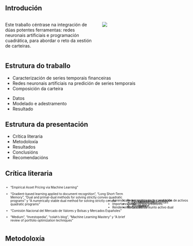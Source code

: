 ## Introdución

:::: {.columns}

::: {.column width="60%"}
Este traballo céntrase na integración de dúas potentes ferramentas: redes neuronais artificiais e programación cuadrática, para abordar o reto da xestión de carteiras.
:::

::: {.column width="40%"}
![](../imagenes/00.intro.png){}
:::

::::

## Estrutura do traballo

::: {.incremental .fragment}
- Caracterización de series temporais financeiras
- Redes neuronais artificiais na predición de series temporais
- Composición da carteira
:::
::: {.nonincremental .fragment}
- Datos
- Modelado e adestramento
- Resultado
:::

## Estrutura da presentación

::: {.incremental}
- Crítica literaria
- Metodoloxía
- Resultados
- Conclusións
- Recomendacións
:::

## Crítica literaria

::::: {.columns style='display: flex !important; font-size: 0.7em'}
::: {.column width="80%"}
::: {.fragment fragment-index=1}
- "Empirical Asset Pricing via Machine Learning"
:::
::: {.fragment fragment-index=3}
- "Gradient-based learning applied to document recognition", "Long Short-Term Memory", "Dual and primal-dual methods for solving strictly convex quadratic programs" y "A numerically stable dual method for solving strictly convex quadratic programs"
:::
::: {.fragment fragment-index=5}
- "Comisión Nacional del Mercado de Valores y Bolsas y Mercados Españoles"
:::
::: {.fragment fragment-index=7}
- "Medium", "Investopedia", "colah's blog", "Machine Learning Mastery" y "A brief review of portfolio optimization techniques"
:::
:::
::: {.column style='display: flex; justify-content: center; align-items: center;'}
::: {.fragment .fade-in-then-out fragment-index=2 style='position: absolute'}

- Aprendizaxe automática para a avaliación de activos
- Importancia relativa dos preditores
- Rendemento da carteira
  
:::
::: {.fragment .fade-in-then-out fragment-index=4 style='position: absolute'}
- Redes neuronais de convulsión
- LSTM
- Método de conxunto activo dual 
:::
::: {.fragment .fade-in-then-out fragment-index=6 style='position: absolute'}
- Conceptos fundamentais
- Información
:::
::: {.fragment fragment-index=7}
- Material de apoio
:::
:::
:::::

## Metodoloxía {auto-animate=true auto-animate-easing="ease-in-out"}

::: {.r-vstack style="height: 80%;"}
::: {.r-hstack}

:::
:::

## Metodoloxía {auto-animate=true auto-animate-easing="ease-in-out" autoslide=2000}

::: {.fragment autoslide=200}
:::

![](../imagenes/01.BME.png){.fragment .absolute top=200 left=0 width="350" autoslide=20000}

![](../imagenes/02.yahoo.png){.fragment .absolute top=50 right=50 width="200" autoslide=5000}

![](../imagenes/03.error-observaciones.png){.fragment .absolute bottom=0 right=0 width="300" autoslide=35000}

::: {.r-vstack style="height: 80%;"}
::: {.r-hstack}
<div data-id="box1" auto-animate-delay="0" class="arrow-pointer-ff">
<p style="padding-left: 2em; padding-top: 1.6em; font-size: 0.7em;">
Datos
</p>
</div>
:::
:::

## Metodoloxía {auto-animate=true auto-animate-easing="ease-in-out" autoslide=2000}

::: {.fragment autoslide=200}
:::

![](../imagenes/04.volatilidad_gal.png){.fragment .absolute bottom=25 left=0 width="400" autoslide=10000}

![](../imagenes/05.Correlación.png){.fragment .absolute top=50 left=350 width="400" autoslide=10000}

![](../imagenes/06.Beta.png){.fragment .absolute bottom=200 right=25 width="200" autoslide=10000}

::: {.r-vstack style="height: 80%;"}
::: {.r-hstack}
<div data-id="box1" auto-animate-delay="0" class="arrow-pointer-ff">
<p style="padding-left: 2em; padding-top: 1.6em; font-size: 0.7em;">
Datos
</p>
</div>
:::
:::

## Metodoloxía {auto-animate=true auto-animate-easing="ease-in-out" autoslide=20}

::: {.r-stack style="height: 80%;"}
::: {.r-vstack style="height: 80%;"}
::: {.r-hstack}
<div data-id="box1" auto-animate-delay="0" class="arrow-pointer-ff">
<p style="padding-left: 2em; padding-top: 1.6em; font-size: 0.7em;">
Datos
</p>
</div>
:::
:::

::: {.fragment autoslide=200}
::: 

![](../imagenes/07.3dvecs_gal.gif){.fragment width="600rem" autoslide=60000}

:::

## Metodoloxía {auto-animate=true auto-animate-easing="ease-in-out" autoslide=2000}

::: {.r-vstack style="height: 80%;"}
::: {.r-hstack}
<div data-id="box1" auto-animate-delay="0" class="arrow-pointer-ff">
<p style="padding-left: 2em; padding-top: 1.6em; font-size: 0.7em;">
Datos
</p>
</div>
<div data-id="box2" auto-animate-delay="0" class="arrow-pointerf">
<p style="padding-left: 3em; padding-top: 1.6em; font-size: 0.7em;">
Modelado
</p>
</div>
:::
:::

## Metodoloxía {auto-animate=true auto-animate-easing="ease-in-out" autoslide=2000}

::: {.r-vstack style="height: 80%;"}
::: {.r-hstack}
<div data-id="box1" auto-animate-delay="0" class="arrow-pointer-ff">
<p style="padding-left: 2em; padding-top: 1.6em; font-size: 0.7em;">
Datos
</p>
</div>
<div data-id="box2" auto-animate-delay="0" class="arrow-pointerf">
<p style="padding-left: 3em; padding-top: 1.6em; font-size: 0.7em;">
Modelado
</p>
</div>
:::
:::

## Metodoloxía {auto-animate=true auto-animate-easing="ease-in-out" autoslide=2000}

::: {.r-stack style="height: 80%;"}
::: {.r-vstack style="height: 80%;"}
::: {.r-hstack}
<div data-id="box1" auto-animate-delay="0" class="arrow-pointer-ff">
<p style="padding-left: 2em; padding-top: 1.6em; font-size: 0.7em;">
Datos
</p>
</div>
<div data-id="box2" auto-animate-delay="0" class="arrow-pointerf">
<p style="padding-left: 3em; padding-top: 1.6em; font-size: 0.7em;">
Modelado
</p>
</div>
:::
:::

::: {.fragment autoslide=200}
::: 

![](../imagenes/08.estructras_gal.png){.fragment width="600rem" autoslide=20000}

:::

## Metodoloxía {auto-animate=true auto-animate-easing="ease-in-out" autoslide=20}

::: {.r-stack style="height: 80%;"}
::: {.r-vstack style="height: 80%;"}
::: {.r-hstack}
<div data-id="box1" auto-animate-delay="0" class="arrow-pointer-ff">
<p style="padding-left: 2em; padding-top: 1.6em; font-size: 0.7em;">
Datos
</p>
</div>
<div data-id="box2" auto-animate-delay="0" class="arrow-pointerf">
<p style="padding-left: 3em; padding-top: 1.6em; font-size: 0.7em;">
Modelado
</p>
</div>
<div data-id="box3" auto-animate-delay="0" class="arrow-pointerf" style="width:265px;">
<p style="padding-left: 3em; padding-top: 1.6em; font-size: 0.7em;">
Adestramento
</p>
</div>
:::
:::

::: {.fragment autoslide=200}
::: 

![](../imagenes/09.wfv_gal.png){.fragment width="600rem" autoslide=30000}

:::

## Metodoloxía {auto-animate=true auto-animate-easing="ease-in-out"}

::: {.r-vstack style="height: 80%;"}
::: {.r-hstack}
<div data-id="box1" auto-animate-delay="0" class="arrow-pointer-ff">
<p style="padding-left: 2em; padding-top: 1.6em; font-size: 0.7em;">
Datos
</p>
</div>
<div data-id="box2" auto-animate-delay="0" class="arrow-pointerf">
<p style="padding-left: 3em; padding-top: 1.6em; font-size: 0.7em;">
Modelado
</p>
</div>
<div data-id="box3" auto-animate-delay="0" class="arrow-pointerf" style="width:265px;">
<p style="padding-left: 3em; padding-top: 1.6em; font-size: 0.7em;">
Adestramento
</p>
</div>
<div data-id="box4" auto-animate-delay="0" class="arrow-pointerf">
<p style="padding-left: 3em; padding-top: 1.6em; font-size: 0.7em;">
Resultados
</p>
</div>
:::
:::

## Resultados

::: {.r-vstack}

```r

library(readr)
library(dplyr)
library(plotly)

dataindic <- read_csv("../data/indicadores.csv")
dataindic <- dataindic[,-1]

updatemenus <- list(
  list(
    showactive=TRUE,
    active=0,
    type="buttons",
    buttons=list(
      list(
        label = "1",
        method = "update",
        args = list(list(visible = list(F,T,T,F,F,F)),
                    list(title = "Indicadores Estructura-1"))),
      list(
        label = "2",
        method = "update",
        args = list(list(visible = list(F,F,F,T,T,F)),
                    list(title = "Indicadores Estructura-2"))),
      list(
        label = "3",
        method = "update",
        args = list(list(visible = list(T,F,F,F,F,T)),
                    list(title = "Indicadores Estructura-3")))
      )
    )
  )

fig <- plot_ly(dataindic, type = 'scatter', mode = 'lines')
fig <- fig |> 
  add_lines(x=~Date,
            y =~meanmse1,
            name='<span style = "font-family: KaTeX_Math; font-style: italic;"> MSE </span>',
            line= list(color="blue")) |>
  add_lines(x=~Date,
            y =~meanrsqrd1,
            name='<span style = "font-family: KaTeX_Math; font-style: italic;"> R<sup>2</sup> </span>',
            line= list(color="green")) |>
  add_lines(x=~Date,
            y =~meanmse2,
            name='<span style = "font-family: KaTeX_Math; font-style: italic;"> MSE </span>',
            line= list(color="blue"),
            visible=F) |>
  add_lines(x=~Date,
            y =~meanrsqrd2,
            name='<span style = "font-family: KaTeX_Math; font-style: italic;"> R<sup>2</sup> </span>',
            line= list(color="green"),
            visible=F) |>
  add_lines(x=~Date,
            y =~meanmse3,
            name='<span style = "font-family: KaTeX_Math; font-style: italic;"> MSE </span>',
            line= list(color="blue"),
            visible=F) |>
  add_lines(x=~Date,
            y =~meanrsqrd3,
            name='<span style = "font-family: KaTeX_Math; font-style: italic;"> R<sup>2</sup> </span>',
            line= list(color="green"),
            visible=F) |>
  layout(
    title="Indicadores Estructura-1",
    showlegend=T,
    legend = list(y = 0.5),
    xaxis=list(title="Data"),
    yaxis=list(title="Indicadores"),
    updatemenus=updatemenus
    )


# Show the plot
fig
```

:::

## Resultados

::: {.r-vstack}

```r

dataresults <- read_csv("../data/results.csv")
dataresults <- dataresults[,-1]

updatemenus <- list(
  list(
    showactive = TRUE,
    active=0,
    type="buttons",
    buttons=list(
      list(
        label = "1",
        method = "update",
        args = list(
          list(
            visible = c(F,T,T,T,T,T,T,T,F,F,F,F,F,F,F,F,F,F,F,F,F)),
                    list(title = "Carteiras Estructura-1"))),
      list(
        label = "2",
        method = "update",
        args = list(
          list(
            visible = c(F,F,F,F,F,F,F,F,T,T,T,T,T,T,T,F,F,F,F,F,F)),
                    list(title = "Carteiras Estructura-2"))),
      list(
        label = "3",
        method = "update",
        args = list(
          list(
            visible = c(T,F,F,F,F,F,F,F,F,F,F,F,F,F,F,T,T,T,T,T,T)),
                    list(title = "Carteiras Estructura-3")))
      )
    )
  )

fig <- plot_ly(dataresults, type = 'scatter', mode = 'lines')
fig <- fig |> 
  # Lineas de RNA1
  # Linea de valos máximos de RNA1
  add_lines(x=~Date, y =~max_y1, name="RNA", line= list(color="blue"),legendgroup = 'struct1') |>
  add_lines(x=~Date, y =~max_951, name="max951", line= list(color="blue"), fill = 'tonexty', fillcolor='rgba(18,18,255,0.2)',legendgroup = 'struct1', showlegend=F) |>
  add_lines(x=~Date, y =~min_51, name="min51", line= list(color="blue"), fill = 'tonexty', fillcolor='rgba(18,18,255,0.5)',legendgroup = 'struct1', showlegend=F) |>
  add_lines(x=~Date, y =~min_y1, name="min1", line= list(color="blue"), fill = 'tonexty', fillcolor='rgba(18,18,255,0.2)',legendgroup = 'struct1', showlegend=F) |>
  add_lines(x=~Date, y =~meanPortre1, name="meanP1", line= list(color="blue",dash = 'dash'),legendgroup = 'struct1', showlegend=F) |>
  add_lines(x=~Date, y =~IBEX1, name="IBEX", line= list(color="red")) |>
  add_lines(x=~Date, y =~Means1, name="Media", line= list(color="green")) |>
  # Lineas de RNA2
  # Linea de valos máximos de RNA2
  add_lines(x=~Date, y =~max_y2, name="RNA", line= list(color="blue"),visible=F,legendgroup = 'struct2') |>
  add_lines(x=~Date, y =~max_952, name="max952", line= list(color="blue"), fill = 'tonexty', fillcolor='rgba(18,18,255,0.2)',visible=F,legendgroup = 'struct2', showlegend=F) |>
  add_lines(x=~Date, y =~min_52, name="min52", line= list(color="blue"), fill = 'tonexty', fillcolor='rgba(18,18,255,0.5)',visible=F,legendgroup = 'struct2', showlegend=F) |>
  add_lines(x=~Date, y =~min_y2, name="min2", line= list(color="blue"), fill = 'tonexty', fillcolor='rgba(18,18,255,0.2)',visible=F,legendgroup = 'struct2', showlegend=F) |>
  add_lines(x=~Date, y =~meanPortre2, name="meanP2", line= list(color="blue",dash = 'dash'),visible=F,legendgroup = 'struct2', showlegend=F) |>
  add_lines(x=~Date, y =~IBEX2, name="IBEX", line= list(color="red"),visible=F) |>
  add_lines(x=~Date, y =~Means2, name="Media", line= list(color="green"),visible=F) |>
  # Lineas de RNA3
  # Linea de valos máximos de RNA3
  add_lines(x=~Date, y =~max_y3, name="RNA", line= list(color="blue"),visible=F,legendgroup = 'struct3') |>
  add_lines(x=~Date, y =~max_953, name="max953", line= list(color="blue"), fill = 'tonexty', fillcolor='rgba(18,18,255,0.2)',visible=F, legendgroup = 'struct3', showlegend=F) |>
  add_lines(x=~Date, y =~min_53, name="min53", line= list(color="blue"), fill = 'tonexty', fillcolor='rgba(18,18,255,0.5)',visible=F, legendgroup = 'struct3', showlegend=F) |>
  add_lines(x=~Date, y =~min_y3, name="min3", line= list(color="blue"), fill = 'tonexty', fillcolor='rgba(18,18,255,0.2)',visible=F, legendgroup = 'struct3', showlegend=F) |>
  add_lines(x=~Date, y =~meanPortre3, name="meanP3", line= list(color="blue",dash = 'dash'),visible=F, legendgroup = 'struct3', showlegend=F) |>
  add_lines(x=~Date, y =~IBEX3, name="IBEX", line= list(color="red"),visible=F) |>
  add_lines(x=~Date, y =~Means3, name="Media", line= list(color="green"),visible=F) |>
  layout(
    title="Carteiras Estructura-1",
    showlegend=T,
    legend = list(y = 0.5),
    xaxis=list(title="Data"),
    yaxis=list(title="Rendibilidade"),
    updatemenus=updatemenus)

# Show the plot
fig
```

:::

## Conclusións

::: {.r-vstack  style="height: 80%;"}
::: {.r-hstack}
:::{.incremental}
- Eficacia
- Ventaxa competitiva
:::
:::
:::

## Recomendacións

::: {.r-vstack style="height: 80%;"}
::: {.r-hstack}
:::{.incremental}
- Continuidade
- Validar
- Explicación
:::
:::
:::

## Máis

::: {.r-hstack text-align="center"}

[![Final Master’s Project](../imagenes/TFM_gal.png){.fragment width="400px"}](https://davidrsch.github.io/TFM/)

[![Dashboard](../imagenes/Dashboard.png){.fragment width="400px"}](https://daviddrsch.shinyapps.io/TFM_dashboard/)

:::
